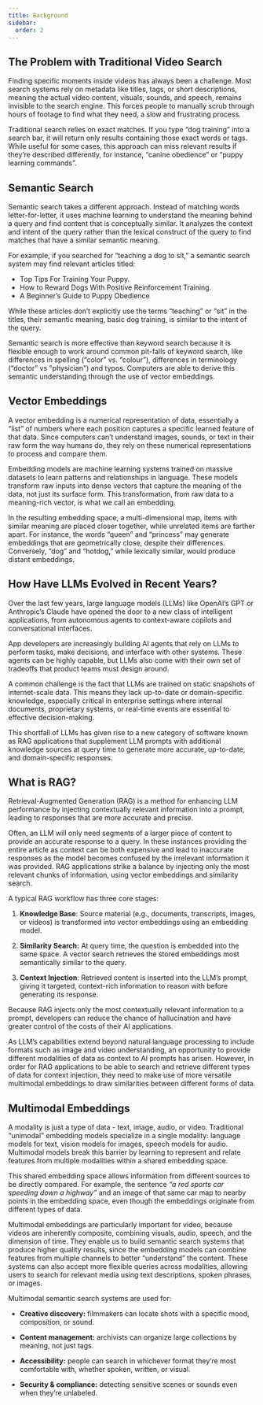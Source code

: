 ```yaml
---
title: Background
sidebar:
  order: 2
---
```



## The Problem with Traditional Video Search

<ThemedDiagram src='traditional_video_search.png' alt='Traditional Video Search' />

Finding specific moments inside videos has always been a challenge. Most search
systems rely on metadata like titles, tags, or short descriptions, meaning the
actual video content, visuals, sounds, and speech, remains invisible to the
search engine. This forces people to manually scrub through hours of footage to
find what they need, a slow and frustrating process.

Traditional search relies on exact matches. If you type “dog training” into a
search bar, it will return only results containing those exact words or tags.
While useful for some cases, this approach can miss relevant results if they’re
described differently, for instance, “canine obedience” or “puppy learning
commands”.

## Semantic Search

Semantic search takes a different approach. Instead of matching words
letter-for-letter, it uses machine learning to understand the meaning behind a
query and find content that is conceptually similar. It analyzes the context and
intent of the query rather than the lexical construct of the query to find
matches that have a similar semantic meaning.

<ThemedDiagram src='search_comparison.png' alt='Search Comparison Diagram' />

For example, if you searched for “teaching a dog to sit,” a semantic search
system may find relevant articles titled:

- Top Tips For Training Your Puppy.
- How to Reward Dogs With Positive Reinforcement Training.
- A Beginner’s Guide to Puppy Obedience

While these articles don’t explicitly use the terms “teaching” or “sit” in the
titles, their semantic meaning, basic dog training, is similar to the intent of
the query.

Semantic search is more effective than keyword search because it is flexible
enough to work around common pit-falls of keyword search, like differences in
spelling (“color” vs. “colour”), differences in terminology (“doctor” vs
"physician") and typos. Computers are able to derive this semantic understanding
through the use of vector embeddings.

## Vector Embeddings

A vector embedding is a numerical representation of data, essentially a “list”
of numbers where each position captures a specific learned feature of that data.
Since computers can’t understand images, sounds, or text in their raw form the
way humans do, they rely on these numerical representations to process and
compare them.

Embedding models are machine learning systems trained on massive datasets to
learn patterns and relationships in language. These models transform raw inputs
into dense vectors that capture the meaning of the data, not just its surface
form. This transformation, from raw data to a meaning-rich vector, is what we
call an embedding.

<ThemedDiagram src='embedding_space-01.png' alt='Embedding Space Diagram #1' />

In the resulting embedding space, a multi-dimensional map, items with similar
meaning are placed closer together, while unrelated items are farther apart. For
instance, the words “queen” and “princess” may generate embeddings that are
geometrically close, despite their differences. Conversely, “dog” and “hotdog,”
while lexically similar, would produce distant embeddings.

<ThemedDiagram src='vector_embeddings_v2.png' alt='Vector Embeddings Space Diagram' />

## How Have LLMs Evolved in Recent Years?

Over the last few years, large language models (LLMs) like OpenAI’s GPT or
Anthropic’s Claude have opened the door to a new class of intelligent
applications, from autonomous agents to context-aware copilots and
conversational interfaces.

App developers are increasingly building AI agents that rely on LLMs to perform
tasks, make decisions, and interface with other systems. These agents can be
highly capable, but LLMs also come with their own set of tradeoffs that product
teams must design around.

A common challenge is the fact that LLMs are trained on static snapshots of
internet-scale data. This means they lack up-to-date or domain-specific
knowledge, especially critical in enterprise settings where internal documents,
proprietary systems, or real-time events are essential to effective
decision-making.

This shortfall of LLMs has given rise to a new category of software known as RAG
applications that supplement LLM prompts with additional knowledge sources at
query time to generate more accurate, up-to-date, and domain-specific responses.

## What is RAG?

Retrieval-Augmented Generation (RAG) is a method for enhancing LLM performance
by injecting contextually relevant information into a prompt, leading to
responses that are more accurate and precise.

Often, an LLM will only need segments of a larger piece of content to provide an
accurate response to a query. In these instances providing the entire article as
context can be both expensive and lead to inaccurate responses as the model
becomes confused by the irrelevant information it was provided. RAG applications
strike a balance by injecting only the most relevant chunks of information,
using vector embeddings and similarity search.

<ThemedDiagram src='rag_pipeline.png' alt='RAG Pipeline Diagram' />

A typical RAG workflow has three core stages:

1. **Knowledge Base**: Source material (e.g., documents, transcripts, images, or
   videos) is transformed into vector embeddings using an embedding model.

2. **Similarity Search:** At query time, the question is embedded into the same
   space. A vector search retrieves the stored embeddings most semantically
   similar to the query.

3. **Context Injection**: Retrieved content is inserted into the LLM’s prompt,
   giving it targeted, context-rich information to reason with before generating
   its response.

Because RAG injects only the most contextually relevant information to a prompt,
developers can reduce the chance of hallucination and have greater control of
the costs of their AI applications.

<ThemedDiagram src='rag_context.png' alt='RAG Context Diagram' />

As LLM’s capabilities extend beyond natural language processing to include
formats such as image and video understanding, an opportunity to provide
different modalities of data as context to AI prompts has arisen. However, in
order for RAG applications to be able to search and retrieve different types of
data for context injection, they need to make use of more versatile multimodal
embeddings to draw similarities between different forms of data.

## Multimodal Embeddings

A modality is just a type of data - text, image, audio, or video. Traditional
“unimodal” embedding models specialize in a single modality: language models for
text, vision models for images, speech models for audio. Multimodal models break
this barrier by learning to represent and relate features from multiple
modalities within a shared embedding space.

<ThemedDiagram src='embedding_space-02.png' alt='Embedding Space Diagram #2' />

This shared embedding space allows information from different sources to be
directly compared. For example, the sentence _“a red sports car speeding down a
highway”_ and an image of that same car map to nearby points in the embedding
space, even though the embeddings originate from different types of data.

<ThemedDiagram src='multimodal_vector_embeddings.png' alt='Multimodal Vector Embedding Space Diagram' />

Multimodal embeddings are particularly important for video, because videos are
inherently composite, combining visuals, audio, speech, and the dimension of
time. They enable us to build semantic search systems that produce higher
quality results, since the embedding models can combine features from multiple
channels to better “understand” the content. These systems can also accept more
flexible queries across modalities, allowing users to search for relevant media
using text descriptions, spoken phrases, or images.

Multimodal semantic search systems are used for:

- **Creative discovery:** filmmakers can locate shots with a specific mood,
  composition, or sound.

- **Content management:** archivists can organize large collections by meaning,
  not just tags.

- **Accessibility:** people can search in whichever format they’re most
  comfortable with, whether spoken, written, or visual.

- **Security & compliance:** detecting sensitive scenes or sounds even when
  they’re unlabeled.
